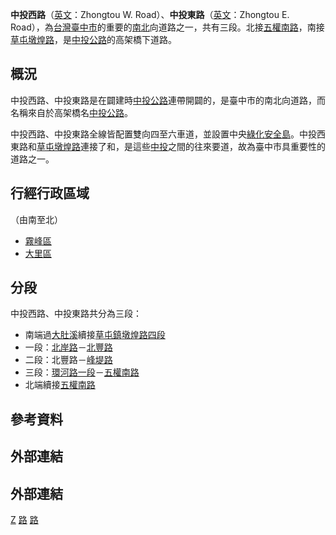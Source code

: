 {{Unreferenced|time=2021-02-10T02:01:48+00:00}}
{{Infobox TwRoad2|
|bgcolorh=
|colorh=
|code=
|name=中投西路、中投東路
|enname=Zhongtou W. Road / Zhongtou E. Road
|level={{Jct|country=TWN|PH|63}}高架段橋下道路
|length=
|lastext=
|speedhigh= 60
|line= 中央分隔島及雙向四至六車道{{small|（分別為單向二至三車道）}}
|start=
|end=
|junc=[[德芳路|德芳路]]<br>[[環河路_(大里溪)|環河路]]<br>[[File:TW_CHW127.svg|20px]] [[四德路|四德路]]<br>[[北豐路|北豐路]]<br>[[丁台路|丁台路]]
|img = 
|cap=
|size=
|left=[[五權路_(台中市區)|五權南路]]
|right=[[墩煌路|墩煌路]]
}}

'''中投西路'''（[[英文|英文]]：Zhongtou W. Road）、'''中投東路'''（[[英文|英文]]：Zhongtou E. Road），為[[台灣|台灣]][[臺中市|臺中市]]的重要的[[南|南]][[北|北]]向道路之一，共有三段。北接[[五權路_(台中市區)|五權南路]]，南接[[草屯鎮|草屯]][[墩煌路|墩煌路]]，是[[台63線|中投公路]]的高架橋下道路。

== 概況 ==
中投西路、中投東路是在闢建時[[台63線|中投公路]]連帶開闢的，是臺中市的南北向道路，而名稱來自於高架橋名[[台63線|中投公路]]。

中投西路、中投東路全線皆配置雙向四至六車道{{small|（分別為單向二至三車道）}}，並設置中央[[綠化|綠化]][[安全島|安全島]]。中投西東路和[[草屯鎮|草屯]][[墩煌路|墩煌路]]連接了{{區|霧峰}}和{{鎮|草屯}}，是這些[[臺中市|中]][[南投縣|投]]之間的往來要道，故為臺中市具重要性的道路之一。

== 行經行政區域 ==
（由南至北）
*[[霧峰區|霧峰區]]
*[[大里區|大里區]]

== 分段 ==
中投西路、中投東路共分為三段：
*南端過[[烏溪|大肚溪]]續接[[草屯鎮|草屯鎮]][[墩煌路|墩煌路四段]]
*一段：[[北岸路|北岸路]]－[[北豐路|北豐路]]
*二段：北豐路－[[峰堤路|峰堤路]]
*三段：[[環河路_(大里溪)|環河路一段]]－[[五權路_(台中市區)|五權南路]]
*北端續接[[五權路_(台中市區)|五權南路]]

== 參考資料 ==
{{reflist}}

== 外部連結 ==
==外部連結==

{{台中市重要道路}}
{{模板:台中公路網}}

[[Category:臺中市街道|Z]]
[[Category:大里區交通|路]]
[[Category:霧峰區|路]]
{{transp-stub}}